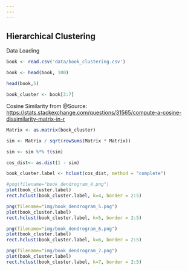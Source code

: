 ```yaml
---
---
---
```


## Hierarchical Clustering

Data Loading

```r
book <- read.csv('data/book_clustering.csv')
```

```r
book <- head(book, 100)
```

```r
head(book,5)
```

```r
book_cluster <- book[3:7]
```

Cosine Similarity from @Source: <https://stats.stackexchange.com/questions/31565/compute-a-cosine-dissimilarity-matrix-in-r>

```r
Matrix <- as.matrix(book_cluster)
```

```r
sim <- Matrix / sqrt(rowSums(Matrix * Matrix))
```

```r
sim <- sim %*% t(sim)
```

```r
cos_dist<- as.dist(1 - sim)
```

```r
book_cluster.label <- hclust(cos_dist, method = "complete")
```

```r
#png(filename="book_dendrogram_4.png")
plot(book_cluster.label)
rect.hclust(book_cluster.label, k=4, border = 2:5)
```

```r
png(filename="img/book_dendrogram_5.png")
plot(book_cluster.label)
rect.hclust(book_cluster.label, k=5, border = 2:5)
```

```r
png(filename="img/book_dendrogram_6.png")
plot(book_cluster.label)
rect.hclust(book_cluster.label, k=6, border = 2:5)
```

```r
png(filename="img/book_dendrogram_7.png")
plot(book_cluster.label)
rect.hclust(book_cluster.label, k=7, border = 2:5)
```
